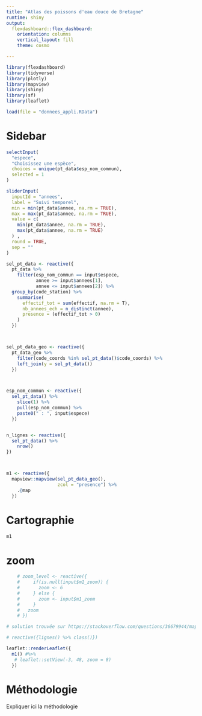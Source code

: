 ```yaml
---
title: "Atlas des poissons d'eau douce de Bretagne"
runtime: shiny
output: 
  flexdashboard::flex_dashboard:
    orientation: columns
    vertical_layout: fill
    theme: cosmo

---
```


```r
library(flexdashboard)
library(tidyverse)
library(plotly)
library(mapview)
library(shiny)
library(sf)
library(leaflet)
```


```r
load(file = "donnees_appli.RData")
```

Sidebar {.sidebar data-width=350}
=====================================

```r

selectInput(
  "espece",
  "Choisissez une espèce",
  choices = unique(pt_data$esp_nom_commun),
  selected = 1
)

sliderInput(
  inputId = "annees",
  label = "Suivi temporel",
  min = min(pt_data$annee, na.rm = TRUE),
  max = max(pt_data$annee, na.rm = TRUE),
  value = c(
    min(pt_data$annee, na.rm = TRUE),
    max(pt_data$annee, na.rm = TRUE)
  ) ,
  round = TRUE,
  sep = ""
)
```

```r
sel_pt_data <- reactive({
  pt_data %>%
    filter(esp_nom_commun == input$espece,
           annee >= input$annees[1],
           annee <= input$annees[2]) %>% 
  group_by(code_station) %>% 
    summarise(
      effectif_tot = sum(effectif, na.rm = T),
      nb_annees_ech = n_distinct(annee),
      presence = (effectif_tot > 0) 
    )
  })



sel_pt_data_geo <- reactive({
  pt_data_geo %>% 
    filter(code_coords %in% sel_pt_data()$code_coords) %>% 
    left_join(y = sel_pt_data()) 
  })



esp_nom_commun <- reactive({
  sel_pt_data() %>% 
    slice(1) %>% 
    pull(esp_nom_commun) %>% 
    paste0(" : ", input$espece)
  })


n_lignes <- reactive({
  sel_pt_data() %>%
    nrow()
})



m1 <- reactive({
  mapview::mapview(sel_pt_data_geo(),
                   zcol = "presence") %>%
    .@map
  })
```


# Cartographie
```r

m1


```

# zoom

```r
    # zoom_level <- reactive({
    #     if(is.null(input$m1_zoom)) {
    #       zoom <- 6
    #     } else {
    #       zoom <- input$m1_zoom
    #     }
    #   zoom
    # })

# solution trouvée sur https://stackoverflow.com/questions/36679944/mapview-for-shiny

# reactive({lignes() %>% class()})

leaflet::renderLeaflet({
  m1() #%>%
   # leaflet::setView(-3, 48, zoom = 8)
  })

```


# Méthodologie

Expliquer ici la méthodologie











